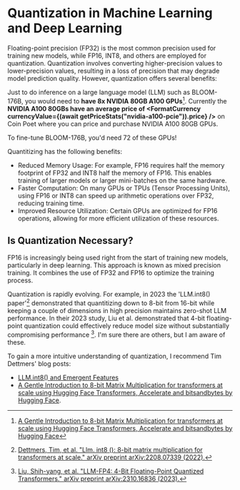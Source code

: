 
# Quantization in Machine Learning and Deep Learning

Floating-point precision (FP32) is the most common precision used for training new models, while FP16, INT8, and others are employed for quantization. Quantization involves converting higher-precision values to lower-precision values, resulting in a loss of precision that may degrade model prediction quality. However, quantization offers several benefits:

Just to do inference on a large language model (LLM) such as BLOOM-176B, you would need to **have 8x NVIDIA 80GB A100 GPUs**[^3]. Currently the **NVIDIA A100 80GBs have an average price of <FormatCurrency currencyValue={(await getPriceStats("nvidia-a100-pcie")).price} />** on Coin Poet where you can <Link href="/ml/shop/gpu/nvidia-a100-pcie">price and purchase NVIDIA A100 80GB GPUs</Link>.

To fine-tune BLOOM-176B, you'd need 72 of these GPUs!

Quantitizing has the following benefits:

- Reduced Memory Usage: For example, FP16 requires half the memory footprint of FP32 and INT8 half the memory of FP16. This enables training of larger models or larger mini-batches on the same hardware.
- Faster Computation: On many GPUs or TPUs (Tensor Processing Units), using FP16 or INT8 can speed up arithmetic operations over FP32, reducing training time.
- Improved Resource Utilization: Certain GPUs are optimized for FP16 operations, allowing for more efficient utilization of these resources.

## Is Quantization Necessary?

FP16 is increasingly being used right from the start of training new models, particularly in deep learning. This approach is known as mixed precision training. It combines the use of FP32 and FP16 to optimize the training process.

Quantization is rapidly evolving. For example, in 2023 the 'LLM.int8() paper'[^1] demonstrated that quantitizing down to 8-bit from 16-bit while keeping a couple of dimensions in high precision maintains zero-shot LLM performance.
In their 2023 study, Liu et al. demonstrated that 4-bit floating-point quantization could effectively reduce model size without substantially compromising performance [^2]. I'm sure there are others, but I am aware of these.

To gain a more intuitive understanding of quantization, I recommend Tim Dettmers' blog posts:

- [LLM.int8() and Emergent Features](https://timdettmers.com/2022/08/17/llm-int8-and-emergent-features/)
- [A Gentle Introduction to 8-bit Matrix Multiplication for transformers at scale using Hugging Face Transformers, Accelerate and bitsandbytes by Hugging Face](https://huggingface.co/blog/hf-bitsandbytes-integration).

[^1]: [Dettmers, Tim, et al. "Llm. int8 (): 8-bit matrix multiplication for transformers at scale." arXiv preprint arXiv:2208.07339 (2022).](https://arxiv.org/abs/2310.16836)
[^2]: [Liu, Shih-yang, et al. "LLM-FP4: 4-Bit Floating-Point Quantized Transformers." arXiv preprint arXiv:2310.16836 (2023).](https://arxiv.org/abs/2310.16836)
[^3]: [A Gentle Introduction to 8-bit Matrix Multiplication for transformers at scale using Hugging Face Transformers, Accelerate and bitsandbytes by Hugging Face](https://huggingface.co/blog/hf-bitsandbytes-integration)
